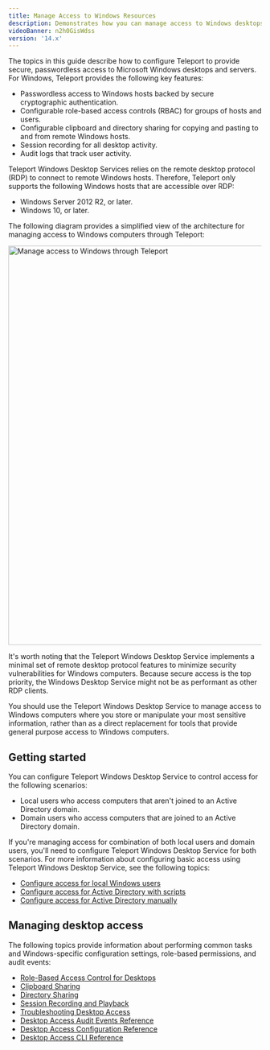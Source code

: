 ```yaml
---
title: Manage Access to Windows Resources
description: Demonstrates how you can manage access to Windows desktops with Teleport.
videoBanner: n2h0GisWdss
version: '14.x'
---
```


The topics in this guide describe how to configure Teleport to provide secure, passwordless
access to Microsoft Windows desktops and servers. For Windows, Teleport provides the
following key features:

- Passwordless access to Windows hosts backed by secure cryptographic authentication.
- Configurable role-based access controls (RBAC) for groups of hosts and users.
- Configurable clipboard and directory sharing for copying and pasting to and from
  remote Windows hosts.
- Session recording for all desktop activity.
- Audit logs that track user activity.

Teleport Windows Desktop Services relies on the remote desktop protocol (RDP) to connect to
remote Windows hosts. Therefore, Teleport only supports the following Windows hosts that are
accessible over RDP:

- Windows Server 2012 R2, or later.
- Windows 10, or later.

The following diagram provides a simplified view of the architecture for managing
access to Windows computers through Teleport:

<img src="/assets/windows-desktop-service-overview-22fc9fecf9.png" alt="Manage access to Windows through Teleport" width="580" height="794" />

It's worth noting that the Teleport Windows Desktop Service implements a minimal set
of remote desktop protocol features to minimize security vulnerabilities for Windows
computers. Because secure access is the top priority, the Windows Desktop Service
might not be as performant as other RDP clients.

You should use the Teleport Windows Desktop Service to manage access
to Windows computers where you store or manipulate your most sensitive information,
rather than as a direct replacement for tools that provide general purpose access
to Windows computers.

## Getting started

You can configure Teleport Windows Desktop Service to control access for the following
scenarios:

- Local users who access computers that aren't joined to an Active Directory domain.
- Domain users who access computers that are joined to an Active Directory domain.

If you're managing access for combination of both local users and domain users, you'll
need to configure Teleport Windows Desktop Service for both scenarios. For more
information about configuring basic access using Teleport Windows Desktop Service, see
the following topics:

- [Configure access for local Windows users](/docs/ver/14.x/desktop-access/getting-started)
- [Configure access for Active Directory with scripts](/docs/ver/14.x/desktop-access/active-directory)
- [Configure access for Active Directory manually](/docs/ver/14.x/desktop-access/active-directory-manual)

## Managing desktop access

The following topics provide information about performing common tasks and
Windows-specific configuration settings, role-based permissions, and audit events:

- [Role-Based Access Control for Desktops](/docs/ver/14.x/desktop-access/rbac)
- [Clipboard Sharing](/docs/ver/14.x/desktop-access/reference/clipboard)
- [Directory Sharing](/docs/ver/14.x/desktop-access/directory-sharing)
- [Session Recording and Playback](/docs/ver/14.x/desktop-access/reference/sessions)
- [Troubleshooting Desktop Access](/docs/ver/14.x/desktop-access/troubleshooting)
- [Desktop Access Audit Events Reference](/docs/ver/14.x/desktop-access/reference/audit)
- [Desktop Access Configuration Reference](/docs/ver/14.x/desktop-access/reference/configuration)
- [Desktop Access CLI Reference](/docs/ver/14.x/desktop-access/reference/cli)
